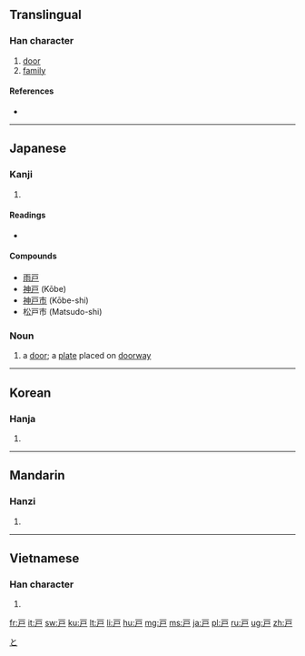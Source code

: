{{also|戶|户}}
==Translingual==
{{ja-forms|戸|[[户]]|[[戶]]}}

===Han character===
{{Han char|rn=63|rad=戶|as=00|sn=4|four=|canj=一尸 (MS), X一尸 (XMS)|ids=⿱[[一]][[尸]]}}

# [[door]]
# [[family]]

====References====
* {{Han ref|kx=0414.321|hdz=32257.010|uh=6238|ud=25144}}

----

==Japanese==

===Kanji===
{{ja-kanji|grade=2|rs=戶00}}

# {{defn|lang=ja|sort=戶00}}

====Readings====
* {{ja-readings|on=[[こ]] (ko)|kun=[[と]] (to), [[へ]] (he)}}

====Compounds====
* [[雨戸]]
* [[神戸]] (Kōbe)
* [[Kobe|神戸市]] (Kōbe-shi)
* 松戸市 (Matsudo-shi)

===Noun===
{{ja-noun|k|hira=と|rom=to}}

# a [[door]]; a [[plate]] placed on [[doorway]]

[[Category:1000 Japanese basic words|と]]

----

==Korean==

===Hanja===
{{ko-hanja|hangeul=호|eumhun=지계|rv=ho|mr=ho|y=ho}}

# {{defn|lang=ko|sort=戶00}}

----

==Mandarin==

===Hanzi===
{{cmn-hanzi|pin=[[hù]] ([[hu4]])|wg=hu<sup>4</sup>}}

# {{defn|lang=cmn|sort=戶00}}

----

==Vietnamese==

===Han character===
{{vi-hantu|[[hộ]]|rs=戶00}}

# {{defn|lang=vi|sort=戶00}}

[[fr:戸]]
[[it:戸]]
[[sw:戸]]
[[ku:戸]]
[[lt:戸]]
[[li:戸]]
[[hu:戸]]
[[mg:戸]]
[[ms:戸]]
[[ja:戸]]
[[pl:戸]]
[[ru:戸]]
[[ug:戸]]
[[zh:戸]]